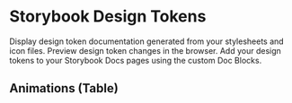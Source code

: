 
<Meta title="Tokens/Animations" />

# Storybook Design Tokens

Display design token documentation generated from your stylesheets and icon files. Preview design token changes in the browser. Add your design tokens to your Storybook Docs pages using the custom Doc Blocks.

## Animations (Table)

<DesignTokenDocBlock categoryName="Animations" maxHeight="none" viewType="table" />
